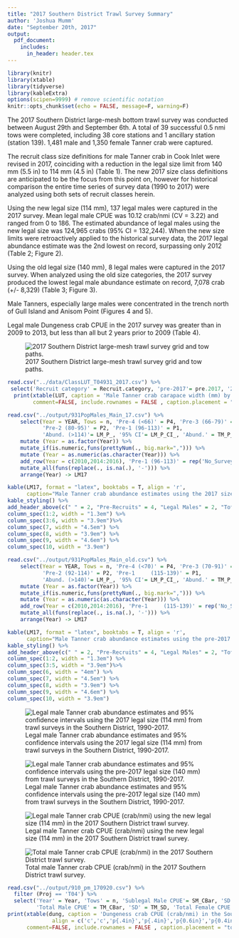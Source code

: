 ```yaml
---
title: "2017 Southern District Trawl Survey Summary"
author: 'Joshua Mumm'      
date: "September 20th, 2017"
output:
  pdf_document:
    includes:
      in_header: header.tex
---
```

```r
library(knitr)
library(xtable)
library(tidyverse)
library(kableExtra)
options(scipen=9999) # remove scientific notation
knitr::opts_chunk$set(echo = FALSE, message=F, warning=F)
```

The 2017 Southern District large-mesh bottom trawl survey was conducted between August 29th and September 6th.  A total of 39 successful 0.5 nmi tows were completed, including 38 core stations and 1 ancillary station (station 139).  1,481 male and 1,350 female Tanner crab were captured.

The recruit class size definitions for male Tanner crab in Cook Inlet were revised in 2017, coinciding with a reduction in the legal size limit from 140 mm (5.5 in) to 114 mm (4.5 in) (Table 1).  The new 2017 size class definitions are anticipated to be the focus from this point on, however for historical comparison the entire time series of survey data (1990 to 2017) were analyzed using both sets of recruit classes herein.

Using the new legal size (114 mm), 137 legal males were captured in the 2017 survey.  Mean legal male CPUE was 10.12 crab/nmi (CV = 3.22) and ranged from 0 to 186.  The estimated abundance of legal males using the new legal size was 124,965 crabs (95% CI = 132,244).  When the new size limits were retroactively applied to the historical survey data, the 2017 legal abundance estimate was the 2nd lowest on record, surpassing only 2012 (Table 2; Figure 2).

Using the old legal size (140 mm), 8 legal males were captured in the 2017 survey.  When analyzed using the old size categories, the 2017 survey produced the lowest legal male abundance estimate on record, 7,078 crab (+/- 8,329) (Table 3; Figure 3).      

Male Tanners, especially large males were concentrated in the trench north of Gull Island and Anisom Point (Figures 4 and 5). 
   
Legal male Dungeness crab CPUE in the 2017 survey was greater than in 2009 to 2013, but less than all but 2 years prior to 2009 (Table 4).







![2017 Southern District large-mesh trawl survey grid and tow paths.](../figs/2017T04tows_170919.png)


```r
read.csv("../data/ClassLUT_T04931_2017.csv") %>%
 select('Recruit category' = Recruit.category, 'pre-2017'= pre.2017, '2017' = X2017) -> LUT
  print(xtable(LUT, caption = 'Male Tanner crab carapace width (mm) by recruit category for the Southern Distric trawl surveys.'),
        comment=FALSE, include.rownames = FALSE , caption.placement = "top")
```  


\newpage
```r
read.csv("../output/931PopMales_Main_17.csv") %>%
    select(Year = YEAR, Tows = n, 'Pre-4 (<66)' = P4, 'Pre-3 (66-79)' = P3,
           'Pre-2 (80-95)' = P2, 'Pre-1 (96-113)' = P1,
           'Abund. (>114)'= LM_P_, '95% CI'= LM_P_CI_, 'Abund.' = TM_P_, '95% CI '= TM_P_CI_ ) %>%
    mutate (Year = as.factor(Year)) %>%
    mutate_if(is.numeric,funs(prettyNum(., big.mark=","))) %>%
    mutate (Year = as.numeric(as.character(Year))) %>%
    add_row(Year = c(2010,2014:2016), 'Pre-1 (96-113)' = rep('No_Survey',4)) %>%
    mutate_all(funs(replace(., is.na(.), '-'))) %>%
    arrange(Year) -> LM17

kable(LM17, format = "latex", booktabs = T, align = 'r',
      caption="Male Tanner crab abundance estimates using the 2017 size class definitions from trawl surveys in the Southern District, 1990-2017. Parenthetical size limits are carapace width in millimeters.") %>%
kable_styling() %>%
add_header_above(c(" " = 2, "Pre-Recruits" = 4, "Legal Males" = 2, "Total Males" = 2))%>%
column_spec(1:2, width = "1.3em") %>%
column_spec(3:6, width = "3.9em")%>%
column_spec(7, width = "4.5em") %>%
column_spec(8, width = "3.9em") %>%
column_spec(9, width = "4.6em") %>%
column_spec(10, width = "3.9em")

read.csv("../output/931PopMales_Main_old.csv") %>%
    select(Year = YEAR, Tows = n, 'Pre-4 (<70)' = P4, 'Pre-3 (70-91)' = P3,
           'Pre-2 (92-114)' = P2, 'Pre-1     (115-139)' = P1,
           'Abund. (>140)'= LM_P_, '95% CI'= LM_P_CI_, 'Abund.' = TM_P_, '95% CI '= TM_P_CI_ ) %>%
    mutate (Year = as.factor(Year)) %>%
    mutate_if(is.numeric,funs(prettyNum(., big.mark=","))) %>%
    mutate (Year = as.numeric(as.character(Year))) %>%
    add_row(Year = c(2010,2014:2016), 'Pre-1     (115-139)' = rep('No_Survey',4)) %>%
    mutate_all(funs(replace(., is.na(.), '-'))) %>%
    arrange(Year) -> LM17

kable(LM17, format = "latex", booktabs = T, align = 'r',
      caption="Male Tanner crab abundance estimates using the pre-2017 size class definitions from trawl surveys in the Southern District, 1990-2017. Parenthetical size limits are carapace width in millimeters.") %>%
kable_styling() %>%
add_header_above(c(" " = 2, "Pre-Recruits" = 4, "Legal Males" = 2, "Total Males" = 2))%>%
column_spec(1:2, width = "1.3em") %>%
column_spec(3:5, width = "3.9em")%>%
column_spec(6, width = "4em") %>%
column_spec(7, width = "4.5em") %>%
column_spec(8, width = "3.9em") %>%
column_spec(9, width = "4.6em") %>%
column_spec(10, width = "3.9em")
```  


\pagebreak
\newpage



![Legal male Tanner crab abundance estimates and 95% confidence intervals using the 2017 legal size (114 mm) from trawl surveys in the Southern District, 1990-2017.](../figs/T04LM_2017SCs.png)

![Legal male Tanner crab abundance estimates and 95% confidence intervals using the pre-2017 legal size (140 mm) from trawl surveys in the Southern District, 1990-2017.](../figs/T04LM_oldSCs.png)


![Legal male Tanner crab CPUE (crab/nmi) using the new legal size (114 mm) in the 2017 Southern District trawl survey.](../figs/2017T04_LMCPUE_170920.png)

![Total male Tanner crab CPUE (crab/nmi) in the 2017 Southern District trawl survey.](../figs/2017T04_TMCPUE_170920.png)


```r
read.csv("../output/910_pm_170920.csv") %>%
  filter (Proj == 'T04') %>% 
  select('Year' = Year, 'Tows' = n, 'Sublegal Male CPUE'= SM_CBar, 'SD' = SM_SD, 'Legal Male CPUE' = LM_CBar, 'SD' = LM_SD,
         'Total Male CPUE' = TM_CBar, 'SD' = TM_SD, 'Total Female CPUE' = TF_CBar, 'SD' = TF_SD) -> dung
print(xtable(dung, caption = 'Dungeness crab CPUE (crab/nmi) in the Southern Distric trawl survey, 1990 to 2017.',
              align = c('c','c','p{.4in}','p{.4in}','p{0.6in}','p{0.4in}','p{0.6in}','p{0.4in}','p{0.6in}','p{0.45in}','p{0.6in}')),
      comment=FALSE, include.rownames = FALSE , caption.placement = "top")
```